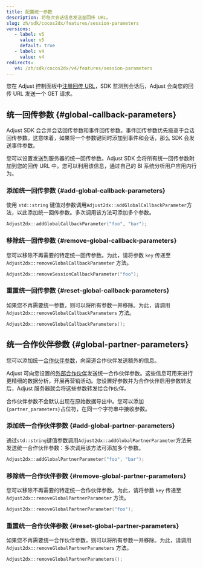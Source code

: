 ```yaml
---
title: 配置统一参数
description: 将每次会话信息发送至回传 URL。
slug: zh/sdk/cocos2dx/features/session-parameters
versions:
   - label: v5
     value: v5
     default: true
   - label: v4
     value: v4
redirects:
   v4: /zh/sdk/cocos2dx/v4/features/session-parameters
---
```


您在 Adjust 控制面板中[注册回传 URL](https://help.adjust.com/zh/article/recommended-placeholders-callbacks)，SDK 监测到会话后，Adjust 会向您的回传 URL 发送一个 GET 请求。

## 统一回传参数 {#global-callback-parameters}

<Callout type="note">

Adjust SDK 会合并会话回传参数和事件回传参数。事件回传参数优先级高于会话回传参数。这意味着，如果将一个参数键同时添加到事件和会话，那么 SDK 会发送事件参数。

</Callout>

您可以设置发送到服务器的统一回传参数。Adjust SDK 会将所有统一回传参数附加到您的回传 URL 中。您可以利用该信息，通过自己的 BI 系统分析用户应用内行为。

### 添加统一回传参数 {#add-global-callback-parameters}

使用 `std::string` 键值对参数调用`Adjust2dx::addGlobalCallbackParameter`方法，以此添加统一回传参数。多次调用该方法可添加多个参数。

```cpp
Adjust2dx::addGlobalCallbackParameter("foo", "bar");
```

### 移除统一回传参数 {#remove-global-callback-parameters}

您可以移除不再需要的特定统一回传参数。为此，请将参数 `key` 传递至 `Adjust2dx::removeGlobalCallbackParameter` 方法。

```cpp
Adjust2dx::removeSessionCallbackParameter("foo");
```

### 重置统一回传参数 {#reset-global-callback-parameters}

如果您不再需要统一参数，则可以将所有参数一并移除。为此，请调用 `Adjust2dx::removeGlobalCallbackParameters` 方法。

```cpp
Adjust2dx::removeGlobalCallbackParameters();
```

## 统一合作伙伴参数 {#global-partner-parameters}

您可以添加统一[合作伙伴参数](https://help.adjust.com/zh/article/data-sharing-ad-network#map-parameters)，向渠道合作伙伴发送额外的信息。

Adjust 可向您设置的[外部合作伙伴](https://help.adjust.com/zh/article/integrated-partners)发送统一合作伙伴参数。这些信息可用来进行更精细的数据分析，开展再营销活动。您设置好参数并为合作伙伴启用参数转发后，Adjust 服务器就会将这些参数转发给合作伙伴。

<Callout type="note">

合作伙伴参数不会默认出现在原始数据导出中。您可以添加`{partner_parameters}`占位符，在同一个字符串中接收参数。

</Callout>

### 添加统一合作伙伴参数 {#add-global-partner-parameters}

通过`std::string`键值参数调用`Adjust2dx::addGlobalPartnerParameter`方法来发送统一合作伙伴参数：多次调用该方法可添加多个参数。

```cpp
Adjust2dx::addGlobalPartnerParameter("foo", "bar");
```

### 移除统一合作伙伴参数 {#remove-global-partner-parameters}

您可以移除不再需要的特定统一合作伙伴参数。为此，请将参数 `key` 传递至 `Adjust2dx::removeGlobalPartnerParameter` 方法。

```cpp
Adjust2dx::removeGlobalPartnerParameter("foo");
```

### 重置统一合作伙伴参数 {#reset-global-partner-parameters}

如果您不再需要统一合作伙伴参数，则可以将所有参数一并移除。为此，请调用 `Adjust2dx::removeGlobalPartnerParameters` 方法。

```cpp
Adjust2dx::removeGlobalPartnerParameters();
```
